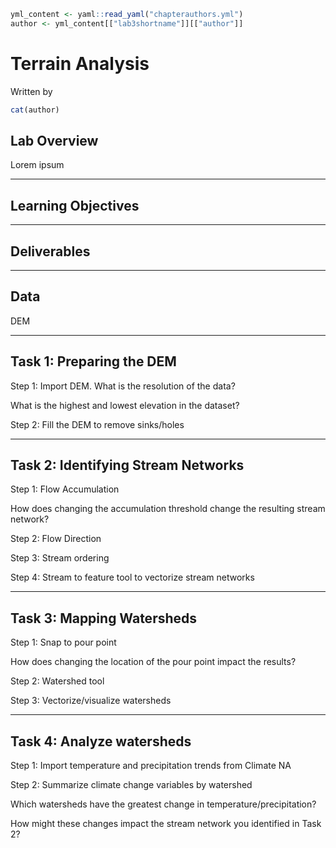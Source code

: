 ```r
yml_content <- yaml::read_yaml("chapterauthors.yml")
author <- yml_content[["lab3shortname"]][["author"]]
```
# Terrain Analysis {#terrain}

Written by
```r
cat(author)
```

## Lab Overview {-}

Lorem ipsum

------------------------------------------------------------------------

## Learning Objectives {-}

------------------------------------------------------------------------

## Deliverables {-}

------------------------------------------------------------------------

## Data {-}

DEM

------------------------------------------------------------------------

## Task 1: Preparing the DEM {-}

Step 1: Import DEM. What is the resolution of the data? 

What is the highest and lowest elevation in the dataset? 

Step 2: Fill the DEM to remove sinks/holes

------------------------------------------------------------------------

## Task 2: Identifying Stream Networks {-}

Step 1: Flow Accumulation

How does changing the accumulation threshold change the resulting stream network?  

Step 2: Flow Direction

Step 3: Stream ordering

Step 4: Stream to feature tool to vectorize stream networks

------------------------------------------------------------------------

## Task 3: Mapping Watersheds {-}

Step 1: Snap to pour point

How does changing the location of the pour point impact the results? 

Step 2: Watershed tool

Step 3: Vectorize/visualize watersheds

------------------------------------------------------------------------

## Task 4: Analyze watersheds {-}

Step 1: Import temperature and precipitation trends from Climate NA

Step 2: Summarize climate change variables by watershed

Which watersheds have the greatest change in temperature/precipitation? 

How might these changes impact the stream network you identified in Task 2? 
